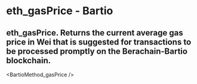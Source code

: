 # eth_gasPrice - Bartio

## eth_gasPrice. Returns the current average gas price in Wei that is suggested for transactions to be processed promptly on the Berachain-Bartio blockchain.


<BartioMethod_gasPrice />

